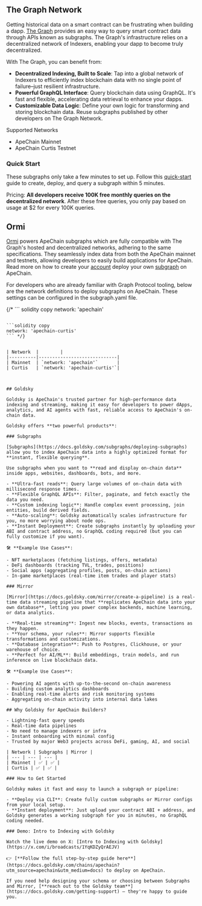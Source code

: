 
## The Graph Network

Getting historical data on a smart contract can be frustrating when building a dapp. [The Graph](https://thegraph.com/) provides an easy way to query smart contract data through APIs known as subgraphs. The Graph's infrastructure relies on a decentralized network of Indexers, enabling your dapp to become truly decentralized.
 
With The Graph, you can benefit from:
 - **Decentralized Indexing, Built to Scale**: Tap into a global network of Indexers to efficiently index blockchain data with no single point of failure–just resilient infrastructure. 
 - **Powerful GraphQL Interface**: Query blockchain data using GraphQL. It's fast and flexible, accelerating data retrieval to enhance your dapps. 
 - **Customizable Data Logic**: Define your own logic for transforming and storing blockchain data. Reuse subgraphs published by other developers on The Graph Network.

Supported Networks
- ApeChain Mainnet
- ApeChain Curtis Testnet 
 
### Quick Start
 
These subgraphs only take a few minutes to set up. Follow this [quick-start](https://thegraph.com/docs/en/quick-start/) guide to create, deploy, and query a subgraph within 5 minutes.
 
Pricing: **All developers receive 100K free monthly queries on the decentralized network**. After these free queries, you only pay based on usage at $2 for every 100K queries.



## Ormi 


[Ormi](https://www.ormilabs.xyz/) powers ApeChain subgraphs which are fully compatible with The Graph's hosted and decentralized networks, adhering to the same specifications. They seamlessly index data from both the ApeChain mainnet and testnets, allowing developers to easily build applications for ApeChain. Read more on how to create your [account](apechain.0xgraph.xyz) deploy your own [subgraph](https://docs.ormi.xyz/apechain-subgraphs) on ApeChain. 



For developers who are already familiar with Graph Protocol tooling, below are the network definitions to deploy subgraphs on ApeChain. These settings can be configured in the subgraph.yaml file.

{/* ``` solidity copy 
network: 'apechain'
```

```solidity copy
network: 'apechain-curtis'
``` */}


| Network  |        |
|----------|-----------------------------|
| Mainnet  | `network: 'apechain'`       |
| Curtis   | `network: 'apechain-curtis'`|



## Goldsky
​
Goldsky is ApeChain's trusted partner for high-performance data indexing and streaming, making it easy for developers to power dApps, analytics, and AI agents with fast, reliable access to ApeChain's on-chain data.

Goldsky offers **two powerful products**:

### Subgraphs

[Subgraphs](https://docs.goldsky.com/subgraphs/deploying-subgraphs) allow you to index ApeChain data into a highly optimized format for **instant, flexible querying**.

Use subgraphs when you want to **read and display on-chain data** inside apps, websites, dashboards, bots, and more.

- **Ultra-fast reads**: Query large volumes of on-chain data with millisecond response times.
- **Flexible GraphQL APIs**: Filter, paginate, and fetch exactly the data you need.
- **Custom indexing logic**: Handle complex event processing, join entities, build derived fields.
- **Auto-scaling**: Goldsky automatically scales infrastructure for you, no more worrying about node ops.
- **Instant Deployment**: Create subgraphs instantly by uploading your ABI and contract address, no GraphQL coding required (but you can fully customize if you want).

🛠️ **Example Use Cases**:

- NFT marketplaces (fetching listings, offers, metadata)
- DeFi dashboards (tracking TVL, trades, positions)
- Social apps (aggregating profiles, posts, on-chain actions)
- In-game marketplaces (real-time item trades and player stats)

### Mirror

[Mirror](https://docs.goldsky.com/mirror/create-a-pipeline) is a real-time data streaming pipeline that **replicates ApeChain data into your own database**, letting you power complex backends, machine learning, or data analytics.

- **Real-time streaming**: Ingest new blocks, events, transactions as they happen.
- **Your schema, your rules**: Mirror supports flexible transformations and customizations.
- **Database integration**: Push to Postgres, Clickhouse, or your warehouse of choice.
- **Perfect for AI/ML**: Build embeddings, train models, and run inference on live blockchain data.

🛠️ **Example Use Cases**:

- Powering AI agents with up-to-the-second on-chain awareness
- Building custom analytics dashboards
- Enabling real-time alerts and risk monitoring systems
- Aggregating on-chain activity into internal data lakes

## Why Goldsky for ApeChain Builders?

- Lightning-fast query speeds
- Real-time data pipelines
- No need to manage indexers or infra
- Instant onboarding with minimal config
- Trusted by major Web3 projects across DeFi, gaming, AI, and social

| Network | Subgraphs | Mirror |
| --- | --- | --- |
| Mainnet | ✅ | ✅ |
| Curtis | ✅ | ✅ |

### How to Get Started

Goldsky makes it fast and easy to launch a subgraph or pipeline:

- **Deploy via CLI**: Create fully custom subgraphs or Mirror configs from your local setup.
- **Instant deployment**: Just upload your contract ABI + address, and Goldsky generates a working subgraph for you in minutes, no GraphQL coding needed.

### Demo: Intro to Indexing with Goldsky

Watch the live demo on X: [Intro to Indexing with Goldsky](https://x.com/i/broadcasts/1YqKDZyQrAEJV)

👉 [**Follow the full step-by-step guide here**](https://docs.goldsky.com/chains/apechain?utm_source=apechain&utm_medium=docs) to deploy on ApeChain.

If you need help designing your schema or choosing between Subgraphs and Mirror, [**reach out to the Goldsky team**](https://docs.goldsky.com/getting-support) — they're happy to guide you.